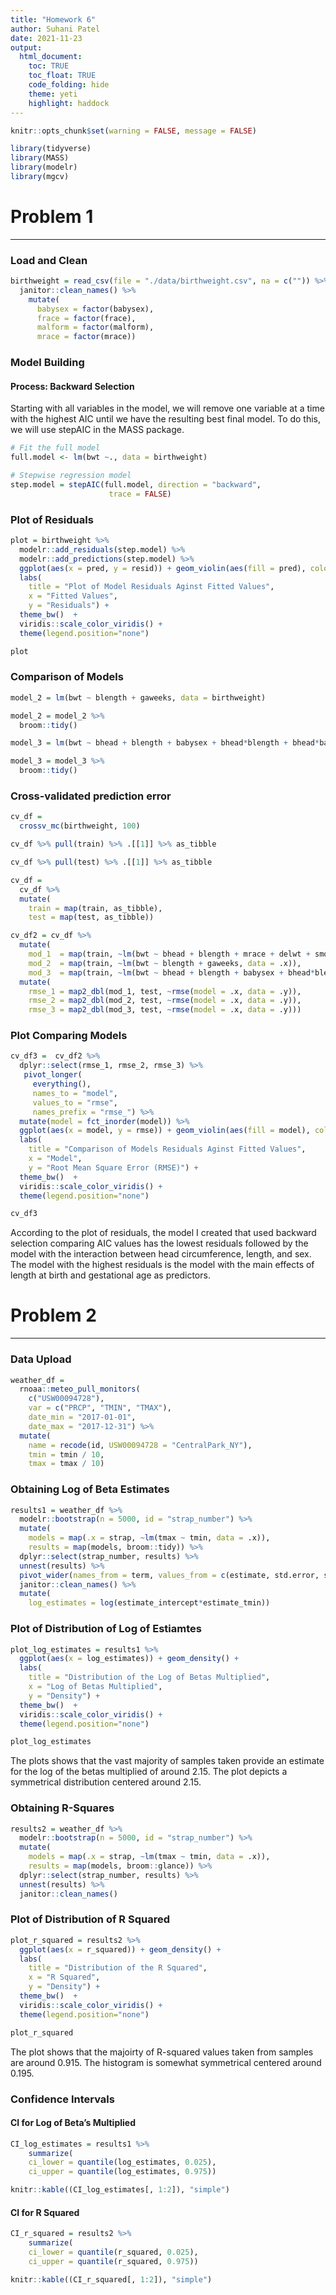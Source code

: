 ```yaml
---
title: "Homework 6"
author: Suhani Patel 
date: 2021-11-23
output:
  html_document:
    toc: TRUE
    toc_float: TRUE
    code_folding: hide
    theme: yeti
    highlight: haddock
---
```


```r
knitr::opts_chunk$set(warning = FALSE, message = FALSE) 
```

```r
library(tidyverse)
library(MASS)
library(modelr)
library(mgcv)
```

# Problem 1
*****

### Load and Clean
```r
birthweight = read_csv(file = "./data/birthweight.csv", na = c("")) %>% 
  janitor::clean_names() %>% 
    mutate(
      babysex = factor(babysex),
      frace = factor(frace),
      malform = factor(malform),
      mrace = factor(mrace))
```

### Model Building

#### Process: Backward Selection
Starting with all variables in the model, we will remove one variable at a time with the highest AIC until we have the resulting best final model. To do this, we will use stepAIC in the MASS package. 

```r
# Fit the full model 
full.model <- lm(bwt ~., data = birthweight)

# Stepwise regression model
step.model = stepAIC(full.model, direction = "backward", 
                      trace = FALSE) 
```

### Plot of Residuals 

```r
plot = birthweight %>% 
  modelr::add_residuals(step.model) %>% 
  modelr::add_predictions(step.model) %>% 
  ggplot(aes(x = pred, y = resid)) + geom_violin(aes(fill = pred), color = "blue", alpha = .5) + 
  labs(
    title = "Plot of Model Residuals Aginst Fitted Values",
    x = "Fitted Values",
    y = "Residuals") + 
  theme_bw()  + 
  viridis::scale_color_viridis() +
  theme(legend.position="none")  

plot

```


### Comparison of Models

```r
model_2 = lm(bwt ~ blength + gaweeks, data = birthweight)

model_2 = model_2 %>% 
  broom::tidy() 
```

```r
model_3 = lm(bwt ~ bhead + blength + babysex + bhead*blength + bhead*babysex + blength*babysex + bhead*blength*babysex, data = birthweight)

model_3 = model_3 %>% 
  broom::tidy()  
```

### Cross-validated prediction error

```r
cv_df =
  crossv_mc(birthweight, 100) 
```

```r
cv_df %>% pull(train) %>% .[[1]] %>% as_tibble
```

```r
cv_df %>% pull(test) %>% .[[1]] %>% as_tibble
```

```r
cv_df =
  cv_df %>% 
  mutate(
    train = map(train, as_tibble),
    test = map(test, as_tibble))
```

```r
cv_df2 = cv_df %>% 
  mutate(
    mod_1  = map(train, ~lm(bwt ~ bhead + blength + mrace + delwt + smoken + gaweeks + ppwt + mrace + mheight + babysex + parity + fincome + mrace, data = .x)),
    mod_2  = map(train, ~lm(bwt ~ blength + gaweeks, data = .x)),
    mod_3  = map(train, ~lm(bwt ~ bhead + blength + babysex + bhead*blength + bhead*babysex + blength*babysex + bhead*blength*babysex, data = .x))) %>% 
  mutate(
    rmse_1 = map2_dbl(mod_1, test, ~rmse(model = .x, data = .y)),
    rmse_2 = map2_dbl(mod_2, test, ~rmse(model = .x, data = .y)),
    rmse_3 = map2_dbl(mod_3, test, ~rmse(model = .x, data = .y)))
```

### Plot Comparing Models

```r
cv_df3 =  cv_df2 %>% 
  dplyr::select(rmse_1, rmse_2, rmse_3) %>% 
   pivot_longer(
     everything(),
     names_to = "model", 
     values_to = "rmse",
     names_prefix = "rmse_") %>% 
  mutate(model = fct_inorder(model)) %>% 
  ggplot(aes(x = model, y = rmse)) + geom_violin(aes(fill = model), color = "blue", alpha = .5) + 
  labs(
    title = "Comparison of Models Residuals Aginst Fitted Values",
    x = "Model",
    y = "Root Mean Square Error (RMSE)") + 
  theme_bw()  + 
  viridis::scale_color_viridis() +
  theme(legend.position="none")  

cv_df3
```

According to the plot of residuals, the model I created that used backward selection comparing AIC values has the lowest residuals followed by the model with the interaction between head circumference, length, and sex. The model with the highest residuals is the model with the main effects of length at birth and gestational age as predictors. 

# Problem 2
*****

### Data Upload 

```r
weather_df = 
  rnoaa::meteo_pull_monitors(
    c("USW00094728"),
    var = c("PRCP", "TMIN", "TMAX"), 
    date_min = "2017-01-01",
    date_max = "2017-12-31") %>%
  mutate(
    name = recode(id, USW00094728 = "CentralPark_NY"),
    tmin = tmin / 10,
    tmax = tmax / 10) 
```

### Obtaining Log of Beta Estimates 

```r
results1 = weather_df %>% 
  modelr::bootstrap(n = 5000, id = "strap_number") %>% 
  mutate(
    models = map(.x = strap, ~lm(tmax ~ tmin, data = .x)),
    results = map(models, broom::tidy)) %>% 
  dplyr::select(strap_number, results) %>% 
  unnest(results) %>% 
  pivot_wider(names_from = term, values_from = c(estimate, std.error, statistic, p.value)) %>% 
  janitor::clean_names() %>% 
  mutate(
    log_estimates = log(estimate_intercept*estimate_tmin)) 
```

### Plot of Distribution of Log of Estiamtes

```r
plot_log_estimates = results1 %>% 
  ggplot(aes(x = log_estimates)) + geom_density() + 
  labs(
    title = "Distribution of the Log of Betas Multiplied",
    x = "Log of Betas Multiplied",
    y = "Density") + 
  theme_bw()  + 
  viridis::scale_color_viridis() +
  theme(legend.position="none")  

plot_log_estimates
```

The plots shows that the vast majority of samples taken provide an estimate for the log of the betas multiplied of around 2.15. The plot depicts a symmetrical distribution centered around 2.15. 

### Obtaining R-Squares

```r
results2 = weather_df %>% 
  modelr::bootstrap(n = 5000, id = "strap_number") %>% 
  mutate(
    models = map(.x = strap, ~lm(tmax ~ tmin, data = .x)),
    results = map(models, broom::glance)) %>% 
  dplyr::select(strap_number, results) %>% 
  unnest(results) %>% 
  janitor::clean_names() 
```

### Plot of Distribution of R Squared 

```r
plot_r_squared = results2 %>% 
  ggplot(aes(x = r_squared)) + geom_density() + 
  labs(
    title = "Distribution of the R Squared",
    x = "R Squared",
    y = "Density") + 
  theme_bw()  + 
  viridis::scale_color_viridis() +
  theme(legend.position="none")  

plot_r_squared
```

The plot shows that the majoirty of R-squared values taken from samples are around 0.915. The histogram is somewhat symmetrical centered around 0.195. 

### Confidence Intervals

#### CI for Log of Beta's Multiplied 

```r
CI_log_estimates = results1 %>%
    summarize(
    ci_lower = quantile(log_estimates, 0.025), 
    ci_upper = quantile(log_estimates, 0.975))

knitr::kable((CI_log_estimates[, 1:2]), "simple")
```

#### CI for R Squared

```r
CI_r_squared = results2 %>%
    summarize(
    ci_lower = quantile(r_squared, 0.025), 
    ci_upper = quantile(r_squared, 0.975))

knitr::kable((CI_r_squared[, 1:2]), "simple")
```



